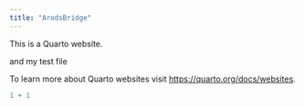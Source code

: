 ```yaml
---
title: "ArodsBridge"
---
```


This is a Quarto website.

and my test file

To learn more about Quarto websites visit <https://quarto.org/docs/websites>.

```r
1 + 1
```
